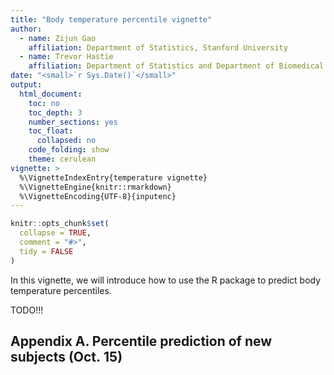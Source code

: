 ```yaml
---
title: "Body temperature percentile vignette"
author: 
  - name: Zijun Gao
    affiliation: Department of Statistics, Stanford University
  - name: Trevor Hastie
    affiliation: Department of Statistics and Department of Biomedical Data Science, Stanford University
date: "<small>`r Sys.Date()`</small>"
output:
  html_document:
    toc: no
    toc_depth: 3
    number_sections: yes
    toc_float:
      collapsed: no
    code_folding: show
    theme: cerulean
vignette: >
  %\VignetteIndexEntry{temperature vignette} 
  %\VignetteEngine{knitr::rmarkdown} 
  %\VignetteEncoding{UTF-8}{inputenc}
---
```


```r
knitr::opts_chunk$set(
  collapse = TRUE,
  comment = "#>",
  tidy = FALSE
)
```


In this vignette, we will introduce how to use the R package to predict body temperature percentiles.

TODO!!!

## Appendix A. Percentile prediction of new subjects (Oct. 15)




